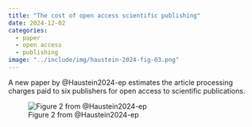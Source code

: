 ```yaml
---
title: "The cost of open access scientific publishing"
date: 2024-12-02
categories:
  - paper
  - open access
  - publishing
image: "../include/img/haustein-2024-fig-03.png"
---
```


A new paper by @Haustein2024-ep estimates the article processing charges paid to six publishers for open access to scientific publications.

![Figure 2 from @Haustein2024-ep](../include/img/haustein-2024-fig-02.png)
